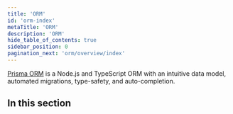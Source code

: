 ```yaml
---
title: 'ORM'
id: 'orm-index'
metaTitle: 'ORM'
description: 'ORM'
hide_table_of_contents: true
sidebar_position: 0
pagination_next: 'orm/overview/index'
---
```

<head>
    <title>{frontMatter.metaTitle}</title>
</head>

<TopBlock>

[Prisma ORM](https://github.com/prisma/prisma) is a Node.js and TypeScript ORM with an intuitive data model, automated migrations, type-safety, and auto-completion.

</TopBlock>

## In this section

<Subsections depth="3" />